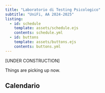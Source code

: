 ```yaml
---
title: "Laboratorio di Testing Psicologico"
subtitle: "UniFi, AA 2024-2025"
listing:
  - id: schedule
    template: assets/schedule.ejs
    contents: schedule.yml
  - id: buttons
    template: assets/buttons.ejs
    contents: buttons.yml
---
```


::: {#buttons}
:::

[UNDER CONSTRUCTION]


::: {.callout-note title="Benvenuti alla Settimana 1 del corso B033300"}
:::

::: {.callout-note title="Benvenuti alla Settimana 2"}
Things are picking up now.
:::

## Calendario

::: {#schedule}
:::

